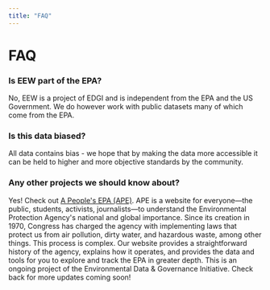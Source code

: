 ```yaml
---
title: "FAQ"
---
```



<Layout pageTitle="FAQ" sidebarLinks={AboutSidebarLinks} activeHeaderLink="About">

# FAQ

### Is EEW part of the EPA?

No, EEW is a project of EDGI and is independent from the EPA and the US Government. We do however work with public datasets many of which come from the EPA.

### Is this data biased?

All data contains bias - we hope that by making the data more accessible it can be held to higher and more objective standards by the community.

### Any other projects we should know about?
Yes! Check out [A People's EPA (APE)](https://www.apeoplesepa.org). APE is a website for everyone—the public, students, activists, journalists—to understand the Environmental Protection Agency's national and global importance. Since its creation in 1970, Congress has charged the agency with implementing laws that protect us from air pollution, dirty water, and hazardous waste, among other things. This process is complex. Our website provides a straightforward history of the agency, explains how it operates, and provides the data and tools for you to explore and track the EPA in greater depth. This is an ongoing project of the Environmental Data & Governance Initiative. Check back for more updates coming soon!

</Layout>
